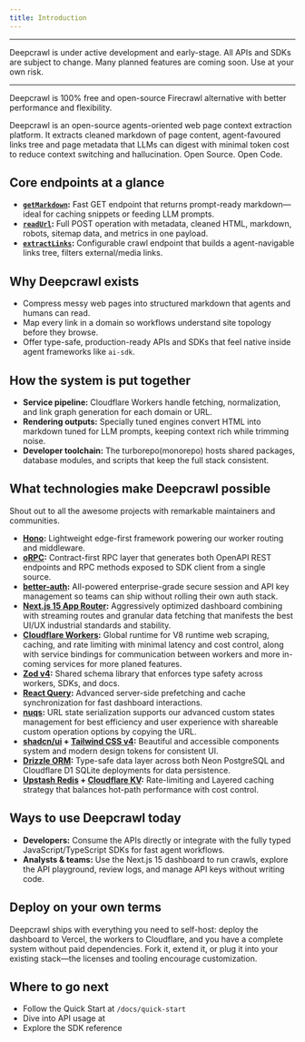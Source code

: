 ```yaml
---
title: Introduction
---
```


---

<Callout type="warn" title="ACTIVE DEVELOPMENT WARNING!!">
Deepcrawl is under active development and early-stage. All APIs and SDKs are subject to change. Many planned features are coming soon. Use at your own risk.
</Callout>

---

<Callout type="info" title="tl;dr one-liner">
Deepcrawl is 100% free and open-source Firecrawl alternative with better performance and flexibility.
</Callout>

Deepcrawl is an open-source agents-oriented web page context extraction platform. It extracts cleaned markdown of page content, agent-favoured links tree and page metadata that LLMs can digest with minimal token cost to reduce context switching and hallucination. Open Source. Open Code.

## Core endpoints at a glance
- **[`getMarkdown`](/docs/features/read/getMarkdown):** Fast GET endpoint that returns prompt-ready markdown—ideal for caching snippets or feeding LLM prompts.
- **[`readUrl`](/docs/features/read/readUrl):** Full POST operation with metadata, cleaned HTML, markdown, robots, sitemap data, and metrics in one payload.
- **[`extractLinks`](/docs/features/links/extractLinks):** Configurable crawl endpoint that builds a agent-navigable links tree, filters external/media links.

## Why Deepcrawl exists
- Compress messy web pages into structured markdown that agents and humans can read.
- Map every link in a domain so workflows understand site topology before they browse.
- Offer type-safe, production-ready APIs and SDKs that feel native inside agent frameworks like `ai-sdk`.

## How the system is put together
- **Service pipeline:** Cloudflare Workers handle fetching, normalization, and link graph generation for each domain or URL.
- **Rendering outputs:** Specially tuned engines convert HTML into markdown tuned for LLM prompts, keeping context rich while trimming noise.
- **Developer toolchain:** The turborepo(monorepo) hosts shared packages, database modules, and scripts that keep the full stack consistent.

## What technologies make Deepcrawl possible
<Callout type="info">Shout out to all the awesome projects with remarkable maintainers and communities.</Callout>

- **[Hono](https://hono.dev):** Lightweight edge-first framework powering our worker routing and middleware.
- **[oRPC](https://orpc.unnoq.com):** Contract-first RPC layer that generates both OpenAPI REST endpoints and RPC methods exposed to SDK client from a single source.
- **[better-auth](https://better-auth.com):** All-powered enterprise-grade secure session and API key management so teams can ship without rolling their own auth stack.
- **[Next.js 15 App Router](https://nextjs.org):** Aggressively optimized dashboard combining with streaming routes and granular data fetching that manifests the best UI/UX industrial standards and stability.
- **[Cloudflare Workers](https://workers.cloudflare.com):** Global runtime for V8 runtime web scraping, caching, and rate limiting with minimal latency and cost control, along with service bindings for communication between workers and more in-coming services for more planed features.
- **[Zod v4](https://zod.dev):** Shared schema library that enforces type safety across workers, SDKs, and docs.
- **[React Query](https://tanstack.com/query):** Advanced server-side prefetching and cache synchronization for fast dashboard interactions.
- **[nuqs](https://nuqs.47ng.com):** URL state serialization supports our advanced custom states management for best efficiency and user experience with shareable custom operation options by copying the URL.
- **[shadcn/ui](https://ui.shadcn.com) + [Tailwind CSS v4](https://tailwindcss.com):** Beautiful and accessible components system and modern design tokens for consistent UI.
- **[Drizzle ORM](https://orm.drizzle.team):** Type-safe data layer across both Neon PostgreSQL and Cloudflare D1 SQLite deployments for data persistence.
- **[Upstash Redis](https://upstash.com) + [Cloudflare KV](https://developers.cloudflare.com/kv):** Rate-limiting and Layered caching strategy that balances hot-path performance with cost control.

## Ways to use Deepcrawl today
- **Developers:** Consume the APIs directly or integrate with the fully typed JavaScript/TypeScript SDKs for fast agent workflows.
- **Analysts & teams:** Use the Next.js 15 dashboard to run crawls, explore the API playground, review logs, and manage API keys without writing code.

## Deploy on your own terms
Deepcrawl ships with everything you need to self-host: deploy the dashboard to Vercel, the workers to Cloudflare, and you have a complete system without paid dependencies. Fork it, extend it, or plug it into your existing stack—the licenses and tooling encourage customization.

## Where to go next
- Follow the Quick Start at `/docs/quick-start`
- Dive into API usage at
- Explore the SDK reference
